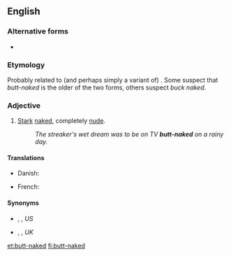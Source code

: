 ==English==

===Alternative forms===
* {{l|en|butt naked}}

===Etymology===
Probably related to (and perhaps simply a variant of) {{m|en|buck naked}}. Some suspect that ''butt-naked'' is the older of the two forms, others suspect ''buck naked''.

===Adjective===
{{en-adj}}

# {{lb|en|idiomatic}} [[stark|Stark]] [[naked]], completely [[nude]].
#: ''The streaker's wet dream was to be on TV '''butt-naked''' on a rainy day.''

====Translations====
{{trans-top|idiomatic}}
* Danish: {{t|da|splitternøgen}}
{{trans-mid}}
* French: {{t|fr|cul nu}}
{{trans-bottom}}

====Synonyms====
* {{l|en|bare-ass}}, {{l|en|bare-assed}}, {{l|en|in the buff}} ''US''
* {{l|en|bare-arse}}, {{l|en|bare-bum}}, {{l|en|starkers}} ''UK''

[[et:butt-naked]]
[[fi:butt-naked]]
